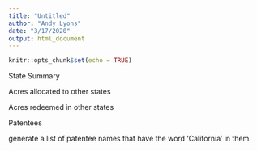 ```yaml
---
title: "Untitled"
author: "Andy Lyons"
date: "3/17/2020"
output: html_document
---
```


```r
knitr::opts_chunk$set(echo = TRUE)
```

State Summary

Acres allocated to other states

Acres redeemed in other states

Patentees

generate a list of patentee names that have the word 'California' in them
